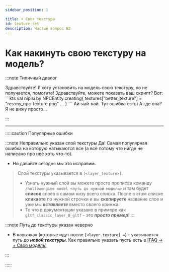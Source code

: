 ```yaml
---
sidebar_position: 1

title: + Своя текстура
id: texture-set
description: Частый вопрос №2
---
```



# Как накинуть свою текстуру на модель?

:::note Типичный диалог

<Chat>
  <BlockA time="15:43" user="Вы">
    Здравствуйте!
    Я хоту установить на модель свою текстуру, но не получается, помогите!
  </BlockA>
  <BlockB time="15:44" user="Мы">
    Здравствуйте, можете показать ваш скрипт?
  </BlockB>
  <BlockA time="15:46" user="Вы">
    Вот:
    ```kts
    val nipisi by NPCEntity.creating{
      textures["better_texture"] = "res:my_npc-texture.png"
      ...
    }
    ```
  </BlockA>
  <BlockB time="15:47" user="Мы">
    Ай-яай-яай. Тут ошибка есть)
  </BlockB>
  <BlockA time="15:47" user="Вы">
    А где она? Я не вижу просто...
  </BlockA>
</Chat>

:::

---

:::::caution Популярные ошибки

:::note Неправильно указан слой текстуры
Да! Самая популярная ошибка на которую натыкаются все (а всё потому что нигде не написано про неё хоть что-то).

- Но давайте сегодня мы это исправим.
> Слой текстуры указывается в `[<layer_texture>]`.
> - Узнать нужный слой вы можете просто прописав команду `/hollowengine model <путь до нужной модели>` и там будет __список__ слоёв в самом низу всего списка. После в этом списке **кликаете** по нужной строчки и вы __скопируете__ название слое и уже мы ***вставляете*** вместо своего кринжа.
> - То что в документации указано в примере как `gltf_classic_layer_0_gltf` - это ***просто пример***! 
:::

:::note Путь до текстуры указан неверно
- В кавычках (которые идут после `[<layer_texture] =`) - указывается путь до ***новой текстуры***. Как правильно указать пусть есть в [\[FAQ -> + Своя модель\]](./0-HelpModelSet.mdx)

:::

:::::
